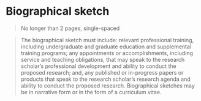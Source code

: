 # Biographical sketch

> No longer than 2 pages, single-spaced

> The biographical sketch must include: relevant professional training, including undergraduate and graduate education and supplemental training programs; any appointments or accomplishments, including service and teaching obligations, that may speak to the research scholar’s professional development and ability to conduct the proposed research; and, any published or in-progress papers or products that speak to the research scholar’s research agenda and ability to conduct the proposed research. Biographical sketches may be in narrative form or in the form of a curriculum vitae.

\newpage